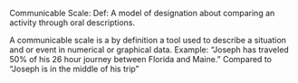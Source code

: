 Communicable Scale:
Def: A model of designation about comparing an activity through oral descriptions. 

A communicable scale is a by definition a tool used to describe a situation and or event in numerical or graphical data.
Example: “Joseph has traveled 50% of his 26 hour journey between Florida and Maine.”
Compared to “Joseph is in the middle of his trip”
{{stub}}